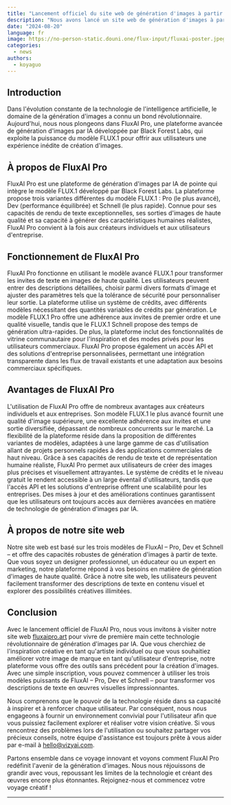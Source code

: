```yaml
---
title: "Lancement officiel du site web de génération d'images à partir de texte basé sur FluxAI"
description: "Nous avons lancé un site web de génération d'images à partir de texte basé sur FluxAI et l'avons mis à disposition en open source."
date: "2024-08-20"
language: fr
image: https://no-person-static.douni.one/flux-input/fluxai-poster.jpeg
categories:
  - news
authors:
  - koyaguo
---
```


## Introduction

Dans l'évolution constante de la technologie de l'intelligence artificielle, le domaine de la génération d'images a connu un bond révolutionnaire. Aujourd'hui, nous nous plongeons dans FluxAI Pro, une plateforme avancée de génération d'images par IA développée par Black Forest Labs, qui exploite la puissance du modèle FLUX.1 pour offrir aux utilisateurs une expérience inédite de création d'images.

## À propos de FluxAI Pro

FluxAI Pro est une plateforme de génération d'images par IA de pointe qui intègre le modèle FLUX.1 développé par Black Forest Labs. La plateforme propose trois variantes différentes du modèle FLUX.1 : Pro (le plus avancé), Dev (performance équilibrée) et Schnell (le plus rapide). Connue pour ses capacités de rendu de texte exceptionnelles, ses sorties d'images de haute qualité et sa capacité à générer des caractéristiques humaines réalistes, FluxAI Pro convient à la fois aux créateurs individuels et aux utilisateurs d'entreprise.

## Fonctionnement de FluxAI Pro

FluxAI Pro fonctionne en utilisant le modèle avancé FLUX.1 pour transformer les invites de texte en images de haute qualité. Les utilisateurs peuvent entrer des descriptions détaillées, choisir parmi divers formats d'image et ajuster des paramètres tels que la tolérance de sécurité pour personnaliser leur sortie. La plateforme utilise un système de crédits, avec différents modèles nécessitant des quantités variables de crédits par génération. Le modèle FLUX.1 Pro offre une adhérence aux invites de premier ordre et une qualité visuelle, tandis que le FLUX.1 Schnell propose des temps de génération ultra-rapides. De plus, la plateforme inclut des fonctionnalités de vitrine communautaire pour l'inspiration et des modes privés pour les utilisateurs commerciaux. FluxAI Pro propose également un accès API et des solutions d'entreprise personnalisées, permettant une intégration transparente dans les flux de travail existants et une adaptation aux besoins commerciaux spécifiques.

## Avantages de FluxAI Pro

L'utilisation de FluxAI Pro offre de nombreux avantages aux créateurs individuels et aux entreprises. Son modèle FLUX.1 le plus avancé fournit une qualité d'image supérieure, une excellente adhérence aux invites et une sortie diversifiée, dépassant de nombreux concurrents sur le marché. La flexibilité de la plateforme réside dans la proposition de différentes variantes de modèles, adaptées à une large gamme de cas d'utilisation allant de projets personnels rapides à des applications commerciales de haut niveau. Grâce à ses capacités de rendu de texte et de représentation humaine réaliste, FluxAI Pro permet aux utilisateurs de créer des images plus précises et visuellement attrayantes. Le système de crédits et le niveau gratuit le rendent accessible à un large éventail d'utilisateurs, tandis que l'accès API et les solutions d'entreprise offrent une scalabilité pour les entreprises. Des mises à jour et des améliorations continues garantissent que les utilisateurs ont toujours accès aux dernières avancées en matière de technologie de génération d'images par IA.

## À propos de notre site web

Notre site web est basé sur les trois modèles de FluxAI – Pro, Dev et Schnell – et offre des capacités robustes de génération d'images à partir de texte. Que vous soyez un designer professionnel, un éducateur ou un expert en marketing, notre plateforme répond à vos besoins en matière de génération d'images de haute qualité. Grâce à notre site web, les utilisateurs peuvent facilement transformer des descriptions de texte en contenu visuel et explorer des possibilités créatives illimitées.

## Conclusion

Avec le lancement officiel de FluxAI Pro, nous vous invitons à visiter notre site web [fluxaipro.art](http://fluxaipro.art) pour vivre de première main cette technologie révolutionnaire de génération d'images par IA. Que vous cherchiez de l'inspiration créative en tant qu'artiste individuel ou que vous souhaitiez améliorer votre image de marque en tant qu'utilisateur d'entreprise, notre plateforme vous offre des outils sans précédent pour la création d'images. Avec une simple inscription, vous pouvez commencer à utiliser les trois modèles puissants de FluxAI – Pro, Dev et Schnell – pour transformer vos descriptions de texte en œuvres visuelles impressionnantes.

Nous comprenons que le pouvoir de la technologie réside dans sa capacité à inspirer et à renforcer chaque utilisateur. Par conséquent, nous nous engageons à fournir un environnement convivial pour l'utilisateur afin que vous puissiez facilement explorer et réaliser votre vision créative. Si vous rencontrez des problèmes lors de l'utilisation ou souhaitez partager vos précieux conseils, notre équipe d'assistance est toujours prête à vous aider par e-mail à [hello@vizyai.com](mailto:hello@vizyai.com).

Partons ensemble dans ce voyage innovant et voyons comment FluxAI Pro redéfinit l'avenir de la génération d'images. Nous nous réjouissons de grandir avec vous, repoussant les limites de la technologie et créant des œuvres encore plus étonnantes. Rejoignez-nous et commencez votre voyage créatif !

---
